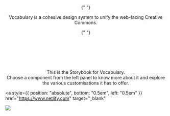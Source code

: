 
<Meta title="Hello/Introduction" />

<center>
  <svg width="212" height="40" viewBox="0 0 212 40" xmlns="http://www.w3.org/2000/svg" className="has-text-black">
    <use href="logos/products/vocabulary.svg#vocabulary"></use>
  </svg>

{" "}

<p class="text-normal">
  Vocabulary is a cohesive design system to unify the web-facing Creative
  Commons.
</p>

{" "}

<a href="https://github.com/creativecommons/vocabulary" class="github-corner">
  <svg
    width="80"
    height="80"
    viewBox="0 0 250 250"
    xmlns="http://www.w3.org/2000/svg"
  >
    <use href="icons/github_corner.svg#githubcorner"></use>
  </svg>
</a>

  <p class="text-normal">
    This is the Storybook for Vocabulary.<br/>
    Choose a component from the left panel to know more about it and explore the various customisations it has to offer.
  </p>
</center>

<a
  style={{ position: "absolute", bottom: "0.5em", left: "0.5em" }}
  href="https://www.netlify.com"
  target="_blank"
>
  <img src="https://www.netlify.com/img/global/badges/netlify-light.svg" />
</a>
